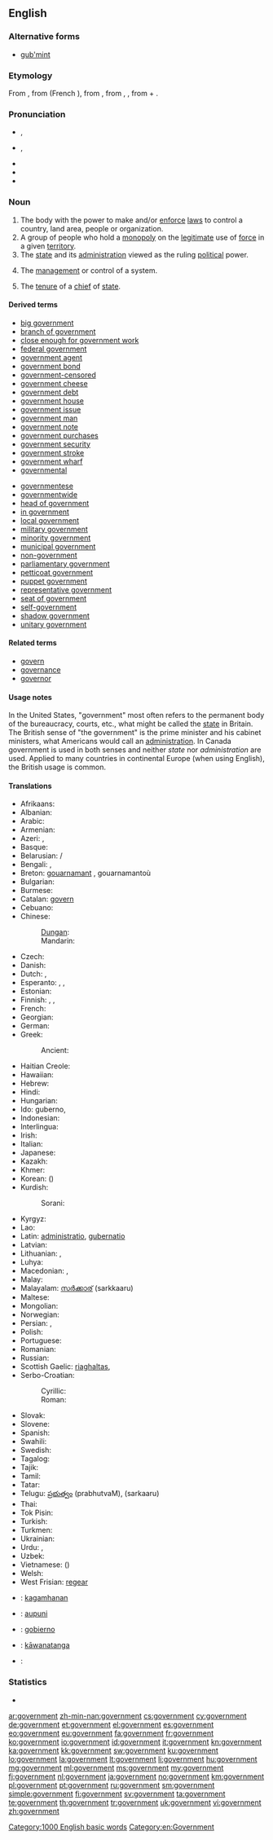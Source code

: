 ==English==

===Alternative forms===
* [[gub'mint]] {{qualifier|[[eye dialect]]}}

===Etymology===
From {{etyl|enm}} {{term|governement||lang=enm}}, from {{etyl|fro}} {{term|governement||lang=fro}} (French {{term|gouvernement||lang=enm}}), from {{etyl|la}} {{term|gubernatio||management, government}}, from {{etyl|grc}} {{term|κυβερνισμός|tr=kubernismos|lang=grc|sc=polytonic}}, {{term|κυβέρνησις|tr=kubernēsis||steering, pilotage, guiding|lang=grc|sc=polytonic}}, from {{term|κυβερνάω|sc=polytonic|tr=kubernaō||I steer, drive, guide, pilot|lang=grc}} + {{term|-ment|lang=en}}.

===Pronunciation===
* {{a|RP}} {{IPA|/ˈɡʌvənmənt/}}, {{X-SAMPA|/"gVv@nm@nt/}}
* {{a|GenAm}} {{IPA|/ˈɡʌvɚ(n)mənt/}}, {{X-SAMPA|/"gVv@`(n)m@nt/}}
* {{audio|en-us-government.ogg|Audio (US)}}
* {{audio|En-uk-government.ogg|Audio (UK)}}
* {{hyphenation|gov|ern|ment}}

===Noun===
{{en-noun|s|-}}
{{rfex}}

# The body with the power to make and/or [[enforce]] [[law]]s to control a country, land area, people or organization.
# A group of people who hold a [[monopoly]] on the [[legitimate]] use of [[force]] in a given [[territory]].
# The [[state]] and its [[administration]] viewed as the ruling [[political]] power.
# {{uncountable}} The [[management]] or control of a system.
# The [[tenure]] of a [[chief]] of [[state]].

====Derived terms====
{{rel-top|Terms derived from ''government''}}
* [[big government]]
* [[branch of government]]
* [[close enough for government work]]
* [[federal government]]
* [[government agent]]
* [[government bond]]
* [[government-censored]]
* [[government cheese]]
* [[government debt]]
* [[government house]]
* [[government issue]]
* [[government man]]
* [[government note]]
* [[government purchases]]
* [[government security]]
* [[government stroke]]
* [[government wharf]]
* [[governmental]]
{{rel-mid}}
* [[governmentese]]
* [[governmentwide]]
* [[head of government]]
* [[in government]]
* [[local government]]
* [[military government]]
* [[minority government]]
* [[municipal government]]
* [[non-government]]
* [[parliamentary government]]
* [[petticoat government]]
* [[puppet government]]
* [[representative government]]
* [[seat of government]]
* [[self-government]]
* [[shadow government]]
* [[unitary government]]
{{rel-bottom}}

====Related terms====
* [[govern]]
* [[governance]]
* [[governor]]

====Usage notes====
In the United States, "government" most often refers to the permanent body of the bureaucracy, courts, etc., what might be called the [[state]] in Britain. The British sense of "the government" is the prime minister and his cabinet ministers, what Americans would call an [[administration]]. In Canada government is used in both senses and neither ''state'' nor ''administration'' are used. Applied to many countries in continental Europe (when using English), the British usage is common.

====Translations====
{{trans-top|government}}
* Afrikaans: {{t-|af|regering}}
* Albanian: {{t+|sq|qeveri|xs=Albanian}}
* Arabic: {{t+|ar|حكومة|f|tr=ḥukūma|sc=Arab}}
* Armenian: {{t-|hy|կառավարություն|tr=kaṙavarut’yun}}
* Azeri: {{t+|az|dövlət}}, {{t-|az|hökümət}}
* Basque: {{t-|eu|gobernu}}
* Belarusian: {{t-|be|урад|m|tr=urád|sc=Cyrl}} / {{t-|be|ўрад|m|tr=ŭrád|sc=Cyrl}}
* Bengali: {{t+|bn|সরকার|tr=shôrkar|sc=Beng}}, {{t-|bn|সর্কার|tr=shôrkar|sc=Beng}}
* Breton: [[gouarnamant]] {{m}}, gouarnamantoù {{p}}
* Bulgarian: {{t+|bg|правителство|n|tr=pravítelstvo}}
* Burmese: {{t+|my|အစိုးရ|tr=asou: ja.|sc=Mymr}}
* Catalan: [[govern]] {{m}}
* Cebuano: {{tø|ceb|kagamhanan}}
* Chinese:
*: [[Dungan]]: {{tø|dng|ямын|sc=Cyrl}}
*: Mandarin: {{t|zh|政府|tr=zhèngfǔ|sc=Hani}}
* Czech: {{t+|cs|vláda|f}}
* Danish: {{t-|da|regering|c}}
* Dutch: {{t+|nl|regering}}, {{t+|nl|overheid|f}}
* Esperanto: {{t-|eo|registaro|xs=Esperanto}}, {{qualifier|adj.}} {{t-|eo|registara}}, {{t-|eo|regado}}
* Estonian: {{t-|et|valitsus}}
* Finnish: {{t+|fi|hallitus}}, {{t+|fi|hallinto}}, {{t-|fi|valtiojohto}}
* French: {{t+|fr|gouvernement|m}}
* Georgian: {{t-|ka|მთავრობა|tr=mtavroba|sc=Geor}}
* German: {{t+|de|Regierung|f}}
* Greek: {{t+|el|κυβέρνηση|f|tr=kyvérnisi}}
*: Ancient: {{tø|grc|κυβερνισμός|m|tr=kubernismos|sc=polytonic}}
* Haitian Creole: {{tø|ht|gouvènman}}
* Hawaiian: {{tø|haw|aupuni}}
* Hebrew: {{t+|he|ממשלה|f|tr=memshalá|sc=Hebr}}
* Hindi: {{t+|hi|सरकार|f|tr=sarkār|sc=Deva}}
* Hungarian: {{t+|hu|kormány}}
* Ido: guberno, {{t+|io|guvernado|xs=Ido}}
* Indonesian: {{t+|id|pemerintah}}
* Interlingua: {{t-|ia|governamento}}
* Irish: {{t+|ga|rialtas|m|xs=Irish}}
* Italian: {{t+|it|governo|m}}
* Japanese: {{t+|ja|政府|tr=[[せいふ]], séifu}}
* Kazakh: {{t|kk|үкімет|tr=ükimet|sc=Cyrl}}
* Khmer: {{t-|km|រដ្ឋាភិបាល|tr=roattʰaapʰi’baal|sc=Khmr}}
* Korean: {{t+|ko|정부|tr=jeongbu|sc=Kore}} ({{t+|ko|政府|sc=Kore}})
* Kurdish:
*: Sorani: {{t|ku|حوکمه‌ت|tr=hukmet|sc=ku-Arab}}
{{trans-mid}}
* Kyrgyz: {{t-|ky|өкмөт|tr=ökmöt|sc=Cyrl}}
* Lao: {{t+|lo|ລັດຖະບານ|tr=lat tha bān|sc=Laoo}}
* Latin: [[administratio]], [[gubernatio]] {{f}}
* Latvian: {{t+|lv|valdība|f|xs=Latvian}}
* Lithuanian: {{t+|lt|vyriausybė|f}}, {{t+|lt|valdžia|f}}
* Luhya: {{tø|luy|eserikali}}
* Macedonian: {{t-|mk|влада|f|tr=vláda}}, {{t-|mk|управа|f|tr=úprava}}
* Malay: {{t+|ms|kerajaan|xs=Malay}}
* Malayalam: [[സര്‍ക്കാര്]] (sarkkaaru)
* Maltese: {{t-|mt|gvern|xs=Maltese}}
* Mongolian: {{t-|mn|засгийн газаар|tr=zasgijn gazaar|sc=Cyrl}}
* Norwegian: {{t-|no|regjering|c}}
* Persian: {{t+|fa|دولت|tr=doulat|sc=fa-Arab}}, {{t+|fa|حکومت|tr=hokumat|sc=fa-Arab}}
* Polish: {{t+|pl|rząd|m}}
* Portuguese: {{t+|pt|governo|m}}
* Romanian: {{t+|ro|guvern|m}}
* Russian: {{t+|ru|правительство|n|tr=pravítel’stvo|sc=Cyrl}}
* Scottish Gaelic: [[riaghaltas]], {{qualifier|abstract}} {{t-|gd|riaghladh|m}}
* Serbo-Croatian:
*: Cyrillic: {{t-|sh|влада|f|sc=Cyrl}}
*: Roman: {{t-|sh|vlada|f}}
* Slovak: {{t-|sk|vláda|f}}
* Slovene: {{t+|sl|vlada|f}}
* Spanish: {{t+|es|gobierno|m}}
* Swahili: {{t+|sw|serikali|xs=Swahili}}
* Swedish: {{t+|sv|regering}}
* Tagalog: {{t-|tl|gobyerno}}
* Tajik: {{t-|tg|давлат|tr=davlat|sc=Cyrl}}
* Tamil: {{t+|ta|அரசு|tr=arasu|sc=Taml}}
* Tatar: {{t+|tt|хөкүмәт|tr=hökümät|sc=Cyrl}}
* Telugu: [[ప్రభుత్వం]] (prabhutvaM), {{t+|te|సర్కారు}} (sarkaaru)
* Thai: {{t+|th|รัฐบาล|tr=rát-tà-baan|sc=Thai}}
* Tok Pisin: {{t+|tpi|gavman}}
* Turkish: {{t+|tr|hükûmet}}
* Turkmen: {{t-|tk|hökümet}}
* Ukrainian: {{t+|uk|уряд|m|tr=úrjad|sc=Cyrl}}
* Urdu: {{t+|ur|حکومت|f|tr=hukūmat|sc=ur-Arab}}, {{t-|ur|سرکار|f|tr=sarkār|sc=ur-Arab}}
* Uzbek: {{t-|uz|hukumat}}
* Vietnamese: {{t+|vi|chính phủ|xs=Vietnamese}} ({{t-|vi|政府}})
* Welsh: {{t+|cy|llywodraeth|m|xs=Welsh}}
* West Frisian: [[regear]] {{n}}
{{trans-bottom}}

{{checktrans-top}}
* {{ttbc|ceb}}: [[kagamhanan]]
* {{ttbc|haw}}: [[aupuni]]
{{trans-mid}}
* {{ttbc|hil}}: [[gobierno]]
* {{ttbc|mi}}: [[kāwanatanga]]
* {{ttbc|fa}}: {{fa-Arab|[[عقل اختيار]]}}
{{trans-bottom}}

===Statistics===
* {{rank|according|walked|office|600|government|particular|charge|church}}

[[Category:1000 English basic words]]
[[Category:en:Government]]

[[ar:government]]
[[zh-min-nan:government]]
[[cs:government]]
[[cy:government]]
[[de:government]]
[[et:government]]
[[el:government]]
[[es:government]]
[[eo:government]]
[[eu:government]]
[[fa:government]]
[[fr:government]]
[[ko:government]]
[[io:government]]
[[id:government]]
[[it:government]]
[[kn:government]]
[[ka:government]]
[[kk:government]]
[[sw:government]]
[[ku:government]]
[[lo:government]]
[[la:government]]
[[lt:government]]
[[li:government]]
[[hu:government]]
[[mg:government]]
[[ml:government]]
[[ms:government]]
[[my:government]]
[[fj:government]]
[[nl:government]]
[[ja:government]]
[[no:government]]
[[km:government]]
[[pl:government]]
[[pt:government]]
[[ru:government]]
[[sm:government]]
[[simple:government]]
[[fi:government]]
[[sv:government]]
[[ta:government]]
[[te:government]]
[[th:government]]
[[tr:government]]
[[uk:government]]
[[vi:government]]
[[zh:government]]